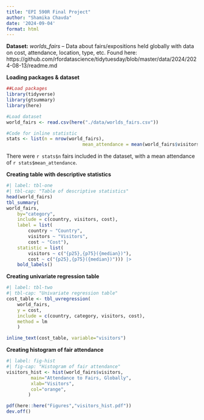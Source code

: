 ```yaml
---
title: "EPI 590R Final Project"
author: "Shamika Chavda"
date: '2024-09-04'
format: html
---
```


**Dataset:** *worlds_fairs* -- Data about fairs/expositions held globally with data on cost, attendance, location, type, etc. Found here: https://github.com/rfordatascience/tidytuesday/blob/master/data/2024/2024-08-13/readme.md

**Loading packages & dataset**

```r
##Load packages
library(tidyverse)
library(gtsummary)
library(here)

#Load dataset
world_fairs <- read.csv(here("./data/worlds_fairs.csv"))

#Code for inline statistic
stats <- list(n = nrow(world_fairs),
							mean_attendance = mean(world_fairs$visitors))
```

There were `r stats$n` fairs included in the dataset, with a mean attendance of `r stats$mean_attendance`.

**Creating table with descriptive statistics**

```r
#| label: tbl-one
#| tbl-cap: "Table of descriptive statistics"
head(world_fairs)
tbl_summary(
world_fairs,
	by="category",
	include = c(country, visitors, cost),
	label = list(
		country ~ "Country",
		visitors ~ "Visitors",
		cost ~ "Cost"),
	statistic = list(
		visitors ~ c("{p25},{p75}({median})"),
		cost ~ c("{p25},{p75}({median})"))) |>
	bold_labels()

```

**Creating univariate regression table**

```r
#| label: tbl-two
#| tbl-cap: "Univariate regression table"
cost_table <- tbl_uvregression(
	world_fairs,
	y = cost,
	include = c(country, category, visitors, cost),
	method = lm
	)

inline_text(cost_table, variable="visitors")
```

**Creating histogram of fair attendance**

```r
#| label: fig-hist
#| fig-cap: "Histogram of fair attendance"
visitors_hist <- hist(world_fairs$visitors,
		 main="Attendance to Fairs, Globally",
		 xlab="Visitors",
		 col="orange",
		)

pdf(here::here("Figures","visitors_hist.pdf"))
dev.off()
```



